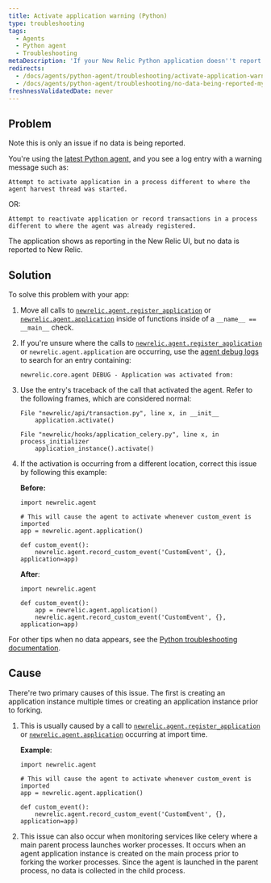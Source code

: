 ```yaml
---
title: Activate application warning (Python)
type: troubleshooting
tags:
  - Agents
  - Python agent
  - Troubleshooting
metaDescription: 'If your New Relic Python application doesn''t report data and you see an activation warning message, try these troubleshooting steps.'
redirects:
  - /docs/agents/python-agent/troubleshooting/activate-application-warning-python
  - /docs/agents/python-agent/troubleshooting/no-data-being-reported-my-celery-application
freshnessValidatedDate: never
---
```


## Problem
<Callout variant="important">
  Note this is only an issue if no data is being reported.
</Callout>

You're using the [latest Python agent](/docs/release-notes/agent-release-notes/python-release-notes), and you see a log entry with a warning message such as:

```
Attempt to activate application in a process different to where the agent harvest thread was started.
```

OR:

```
Attempt to reactivate application or record transactions in a process different to where the agent was already registered.
```

The application shows as reporting in the New Relic UI, but no data is reported to New Relic.

## Solution

To solve this problem with your app:

1. Move all calls to [`newrelic.agent.register_application`](/docs/agents/python-agent/python-agent-api/register_application) or [`newrelic.agent.application`](/docs/agents/python-agent/python-agent-api/application) inside of functions inside of a `__name__ == __main__` check.
2. If you're unsure where the calls to [`newrelic.agent.register_application`](/docs/agents/python-agent/python-agent-api/register_application) or `newrelic.agent.application` are occurring, use the [agent debug logs](/docs/agents/python-agent/troubleshooting/python-agent-logging) to search for an entry containing:

   ```
   newrelic.core.agent DEBUG - Application was activated from:
   ```
3. Use the entry's traceback of the call that activated the agent. Refer to the following frames, which are considered normal:

   ```
   File "newrelic/api/transaction.py", line x, in __init__
       application.activate()
   ```

   ```
   File "newrelic/hooks/application_celery.py", line x, in process_initializer
       application_instance().activate()
   ```
4. If the activation is occurring from a different location, correct this issue by following this example:

   <DoNotTranslate>**Before:**</DoNotTranslate>

   ```
   import newrelic.agent

   # This will cause the agent to activate whenever custom_event is imported
   app = newrelic.agent.application()

   def custom_event():
       newrelic.agent.record_custom_event('CustomEvent', {}, application=app)
   ```

   <DoNotTranslate>**After**</DoNotTranslate>:

   ```
   import newrelic.agent

   def custom_event():
       app = newrelic.agent.application()
       newrelic.agent.record_custom_event('CustomEvent', {}, application=app)
   ```

For other tips when no data appears, see the [Python troubleshooting documentation](/docs/agents/python-agent/troubleshooting/no-data-appears-python).

## Cause
There're two primary causes of this issue. The first is creating an application instance multiple times or creating an application instance prior to forking.

1. This is usually caused by a call to [`newrelic.agent.register_application`](/docs/agents/python-agent/python-agent-api/register_application) or [`newrelic.agent.application`](/docs/agents/python-agent/python-agent-api/application) occurring at import time.

    <DoNotTranslate>**Example**</DoNotTranslate>:
    
    ```
    import newrelic.agent
    
    # This will cause the agent to activate whenever custom_event is imported
    app = newrelic.agent.application()
    
    def custom_event():
        newrelic.agent.record_custom_event('CustomEvent', {}, application=app)
    ```

2. This issue can also occur when monitoring services like celery where a main parent process launches worker processes. It occurs when an agent application instance is created on the main process prior to forking the worker processes. Since the agent is launched in the parent process, no data is collected in the child process.
